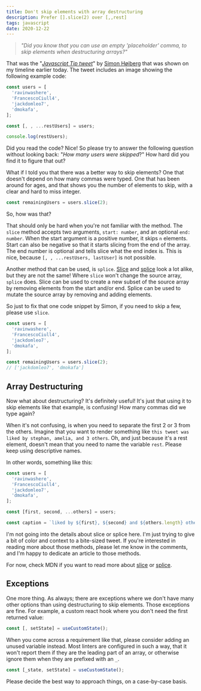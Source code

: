 ```yaml
---
title: Don't skip elements with array destructuring
description: Prefer [].slice(2) over [,,rest]
tags: javascript
date: 2020-12-22
---
```


> *"Did you know that you can use an empty 'placeholder' comma, to skip elements when destructuring arrays?"*

That was the "[*Javascript Tip tweet*](https://twitter.com/SimonHoiberg/status/1341371004459884544?s=20)" by [Simon Høiberg](https://twitter.com/SimonHoiberg) that was shown on my timeline earlier today. The tweet includes an image showing the following example code:

```js
const users = [
  'ravinwashere',
  'FrancescoCiull4',
  'jackdomleo7',
  'dmokafa',
];

const [, , ...restUsers] = users;

console.log(restUsers);
```

Did you read the code? Nice! So please try to answer the following question without looking back: "*How many users were skipped*?" How hard did you find it to figure that out?

What if I told you that there was a better way to skip elements? One that doesn't depend on how many commas were typed. One that has been around for ages, and that shows you the number of elements to skip, with a clear and hard to miss integer.

```javascript
const remainingUsers = users.slice(2);
```

So, how was that? 

That should only be hard when you're not familiar with the method. The `slice` method accepts two arguments, `start: number`, and an optional `end: number`. When the start argument is a positive number, it skips `n` elements. Start can also be negative so that it starts slicing from the end of the array. The end number is optional and tells slice what the end index is. This is nice, because `[, , ...restUsers, lastUser]` is not possible.

Another method that can be used, is `splice`. [Slice][slice] and [splice][splice] look a lot alike, but they are not the same! Where `slice` won't change the source array, `splice` does.  Slice can be used to create a new subset of the source array by removing elements from the start and/or end. Splice can be used to mutate the source array by removing and adding elements. 

So just to fix that one code snippet by Simon, if you need to skip a few, please use `slice`. 

```js
const users = [
  'ravinwashere',
  'FrancescoCiull4',
  'jackdomleo7',
  'dmokafa',
];

const remainingUsers = users.slice(2);
// ['jackdomleo7', 'dmokafa']
```

## Array Destructuring

Now what about destructuring? It's definitely useful! It's just that using it to skip elements like that example, is confusing! How many commas did we type again? 

When it's not confusing, is when you need to separate the first 2 or 3 from the others. Imagine that you want to render something like `this tweet was liked by stephan, amelia, and 3 others`. Oh, and just because it's a rest element, doesn't mean that you need to name the variable `rest`. Please keep using descriptive names.

In other words, something like this:

```js
const users = [
  'ravinwashere',
  'FrancescoCiull4',
  'jackdomleo7',
  'dmokafa',
];

const [first, second, ...others] = users;

const caption = `liked by ${first}, ${second} and ${others.length} others`; 
```

I'm not going into the details about slice or splice here. I'm just trying to give a bit of color and context to a bite-sized tweet. If you're interested in reading more about those methods, please let me know in the comments, and I'm happy to dedicate an article to those methods.

For now, check MDN if you want to read more about [slice][slice] or [splice][splice].

## Exceptions

One more thing. As always; there are exceptions where we don't have many other options than using destructuring to skip elements. Those exceptions are fine. For example, a custom react hook where you don't need the first returned value:

```js
const [, setState] = useCustomState();
```

When you come across a requirement like that, please consider adding an unused variable instead. Most linters are configured in such a way, that it won't report them if they are the leading part of an array, or otherwise ignore them when they are prefixed with an `_`.

```js
const [_state, setState] = useCustomState();
```

Please decide the best way to approach things, on a case-by-case basis.

[slice]: https://developer.mozilla.org/en-US/docs/Web/JavaScript/Reference/Global_Objects/Array/slice
[splice]: https://developer.mozilla.org/en-US/docs/Web/JavaScript/Reference/Global_Objects/Array/splice
